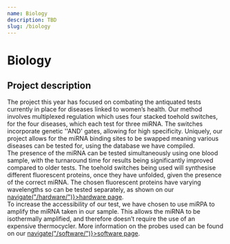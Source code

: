 ```yaml
---
name: Biology
description: TBD
slug: /biology
---
```


<h1>Biology</h1>
<h2 style={{ paddingTop: 4 }}>Project description</h2>
The project this year has focused on combating the antiquated tests currently in place for diseases linked to women’s health.
Our method involves multiplexed regulation which uses four stacked toehold switches, for the four diseases, which each test for three miRNA.
The switches incorporate genetic ''AND' gates, allowing for high specificity.
Uniquely, our project allows for the miRNA binding sites to be swapped meaning various diseases can be tested for, using the database we have compiled.
<br/>
The presence of the miRNA can be tested simultaneously using one blood sample, with the turnaround time for results being significantly improved compared to older tests.
The toehold switches being used will synthesise different fluorescent proteins, once they have unfolded, given the presence of the correct miRNA.
The chosen fluorescent proteins have varying wavelengths so can be tested separately, as shown on our <a href="#" onClick={() => navigate("/hardware/")}>hardware page</a>.
<br/>
To increase the accessibility of our test, we have chosen to use miRPA to amplify the miRNA taken in our sample.
This allows the miRNA to be isothermally amplified, and therefore doesn’t require the use of an expensive thermocycler.
More information on the probes used can be found on our <a href="#" onClick={() => navigate("/software/")}>software page</a>.